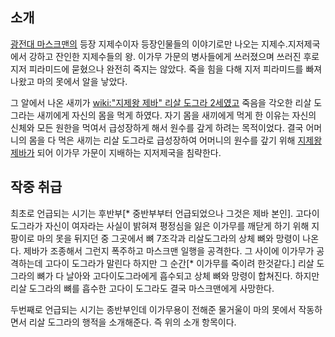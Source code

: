 
== 소개 ==
[[광전대 마스크맨]]의 등장 지제수이자 등장인물들의 이야기로만 나오는 지제수.지저제국에서 강하고 잔인한 지제수들의 왕.
이가무 가문의 병사들에게 쓰러졌으며 쓰러진 후로 지저 피라미드에 묻혔으나 완전히 죽지는 않았다. 죽을 힘을 다해 지저 피라미드를 빠져나왔고 마의 못에서 알을 낳았다. 

그 알에서 나온 새끼가 [[wiki:"지제왕 제바" 리살 도그라 2세]]였고 죽음을 각오한 리살 도그라는 새끼에게 자신의 몸을 먹게 하였다. 자기 몸을 새끼에게 먹게 한 이유는 자신의 신체와 모든 원한을 먹여서 급성장하게 해서 원수를 갚게 하려는 목적이었다. 결국 어머니의 몸을 다 먹은 새끼는 리살 도그라로 급성장하여 어머니의 원수를 갚기 위해 [[지제왕 제바]]가 되어 이가무 가문이 지배하는 지저제국을 침략한다. 

== 작중 취급 ==
최초로 언급되는 시기는 후반부[* 중반부부터 언급되었으나 그것은 제바 본인]. 고다이 도그라가 자신이 여자라는 사실이 밝혀져 평정심을 잃은 이가무를 깨닫게 하기 위해 지팡이로 마의 못을 뒤지던 중 그곳에서 뼈 7조각과 리살도그라의 상체 뼈와 망령이 나온다. 제바가 조종해서 그런지 폭주하고 마스크맨 일행을 공격한다. 그 사이에 이가무가 공격하는데 고다이 도그라가 말린다 하지만 그 순간[* 이가무를 죽이려 한것같다.]  리살 도그라의 뼈가 다 날아와 고다이도그라에게 흡수되고 상체 뼈와 망령이 합쳐진다. 하지만 리살 도그라의 뼈를 흡수한 고다이 도그라도 결국 마스크맨에게 사망한다.

두번째로 언급되는 시기는 종반부인데 이가무용이 전해준 물거울이 마의 못에서 작동하면서 리살 도그라의 행적을 소개해준다.
즉 위의 소개 항목이다.

